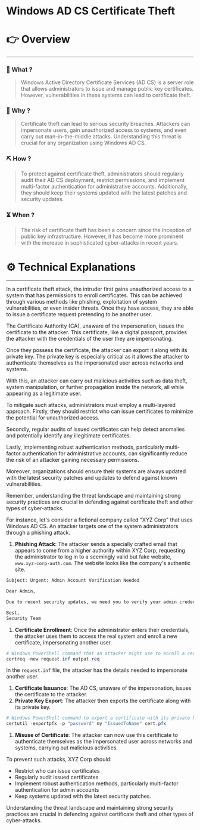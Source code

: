 # Windows AD CS Certificate Theft


# 👉 Overview

---

### 👀 What ?

> Windows Active Directory Certificate Services (AD CS) is a server role that allows administrators to issue and manage public key certificates. However, vulnerabilities in these systems can lead to certificate theft.
> 

### 🧐 Why ?

> Certificate theft can lead to serious security breaches. Attackers can impersonate users, gain unauthorized access to systems, and even carry out man-in-the-middle attacks. Understanding this threat is crucial for any organization using Windows AD CS.
> 

### ⛏️ How ?

> To protect against certificate theft, administrators should regularly audit their AD CS deployment, restrict permissions, and implement multi-factor authentication for administrative accounts. Additionally, they should keep their systems updated with the latest patches and security updates.
> 

### ⏳ When ?

> The risk of certificate theft has been a concern since the inception of public key infrastructure. However, it has become more prominent with the increase in sophisticated cyber-attacks in recent years.
> 

# ⚙️ Technical Explanations

---

In a certificate theft attack, the intruder first gains unauthorized access to a system that has permissions to enroll certificates. This can be achieved through various methods like phishing, exploitation of system vulnerabilities, or even insider threats. Once they have access, they are able to issue a certificate request pretending to be another user.

The Certificate Authority (CA), unaware of the impersonation, issues the certificate to the attacker. This certificate, like a digital passport, provides the attacker with the credentials of the user they are impersonating.

Once they possess the certificate, the attacker can export it along with its private key. The private key is especially critical as it allows the attacker to authenticate themselves as the impersonated user across networks and systems.

With this, an attacker can carry out malicious activities such as data theft, system manipulation, or further propagation inside the network, all while appearing as a legitimate user.

To mitigate such attacks, administrators must employ a multi-layered approach. Firstly, they should restrict who can issue certificates to minimize the potential for unauthorized access.

Secondly, regular audits of issued certificates can help detect anomalies and potentially identify any illegitimate certificates.

Lastly, implementing robust authentication methods, particularly multi-factor authentication for administrative accounts, can significantly reduce the risk of an attacker gaining necessary permissions.

Moreover, organizations should ensure their systems are always updated with the latest security patches and updates to defend against known vulnerabilities.

Remember, understanding the threat landscape and maintaining strong security practices are crucial in defending against certificate theft and other types of cyber-attacks.

For instance, let's consider a fictional company called "XYZ Corp" that uses Windows AD CS. An attacker targets one of the system administrators through a phishing attack.

1. **Phishing Attack**: The attacker sends a specially crafted email that appears to come from a higher authority within XYZ Corp, requesting the administrator to log in to a seemingly valid but fake website, `www.xyz-corp-auth.com`. The website looks like the company's authentic site.

```html
Subject: Urgent: Admin Account Verification Needed

Dear Admin,

Due to recent security updates, we need you to verify your admin credentials. Please log in to our secure link: www.xyz-corp-auth.com

Best,
Security Team

```

1. **Certificate Enrollment**: Once the administrator enters their credentials, the attacker uses them to access the real system and enroll a new certificate, impersonating another user.

```powershell
# Windows PowerShell command that an attacker might use to enroll a certificate
certreq -new request.inf output.req

```

In the `request.inf` file, the attacker has the details needed to impersonate another user.

1. **Certificate Issuance**: The AD CS, unaware of the impersonation, issues the certificate to the attacker.
2. **Private Key Export**: The attacker then exports the certificate along with its private key.

```powershell
# Windows PowerShell command to export a certificate with its private key
certutil -exportpfx -p "password" my "IssuedToName" cert.pfx

```

1. **Misuse of Certificate**: The attacker can now use this certificate to authenticate themselves as the impersonated user across networks and systems, carrying out malicious activities.

To prevent such attacks, XYZ Corp should:

- Restrict who can issue certificates
- Regularly audit issued certificates
- Implement robust authentication methods, particularly multi-factor authentication for admin accounts
- Keep systems updated with the latest security patches.

Understanding the threat landscape and maintaining strong security practices are crucial in defending against certificate theft and other types of cyber-attacks.
